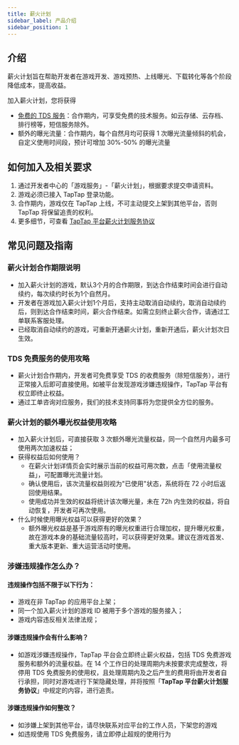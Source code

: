 ```yaml
---
title: 薪火计划
sidebar_label: 产品介绍
sidebar_position: 1
---
```


## 介绍

薪火计划旨在帮助开发者在游戏开发、游戏预热、上线曝光、下载转化等各个阶段降低成本，提高收益。

加入薪火计划，您将获得

- [免费的 TDS 服务](/sdk/)：合作期内，可享受免费的技术服务。如云存储、云存档、排行榜等，短信服务除外。
- 额外的曝光流量：合作期内，每个自然月均可获得 1 次曝光流量倾斜的机会，自定义使用时间段，预计可增加 30%-50% 的曝光流量

## 如何加入及相关要求

1. 通过开发者中心的「游戏服务」-「薪火计划」，根据要求提交申请资料。
2. 游戏必须已接入 TapTap 登录功能。
3. 合作期内，游戏仅在 TapTap 上线，不可主动提交上架到其他平台，否则 TapTap 将保留追责的权利。
4. 更多细节，可查看 [TapTap 平台薪火计划服务协议](/sdk/fire-test/fire-service-doc/)

## 常见问题及指南

### 薪火计划合作期限说明

- 加入薪火计划的游戏，默认3个月的合作期限，到达合作结束时间会进行自动续约，每次续约时长为1个自然月。
- 开发者在游戏加入薪火计划1个月后，支持主动取消自动续约，取消自动续约后，则到达合作结束时间，薪火合作结束。如需立刻终止薪火合作，请通过工单联系客服处理。
- 已经取消自动续约的游戏，可重新开通薪火计划，重新开通后，薪火计划次日生效。

### TDS 免费服务的使用攻略

- 薪火计划合作期内，开发者可免费享受 TDS 的收费服务（除短信服务），进行正常接入后即可直接使用。如被平台发现游戏涉嫌违规操作，TapTap 平台有权立即终止权益。
- 通过工单咨询对应服务，我们的技术支持同事将为您提供全方位的服务。

### 薪火计划的额外曝光权益使用攻略

- 加入薪火计划后，可直接获取 3 次额外曝光流量权益，同一个自然月内最多可使用两次加速权益；
- 获得权益后如何使用？
  - 在薪火计划详情页会实时展示当前的权益可用次数，点击「使用流量权益」，可配置曝光流量计划。
  - 确认使用后，该次流量权益则视为"已使用"状态，系统将在 72 小时后返回使用结果。
  - 使用成功并生效的权益将统计该次曝光量，未在 72h 内生效的权益，将自动恢复，开发者可再次使用。
- 什么时候使用曝光权益可以获得更好的效果？
  - 额外曝光权益是基于游戏原有的曝光权重进行合理加权，提升曝光权重，故在游戏本身的基础流量较高时，可以获得更好效果。建议在游戏首发、重大版本更新、重大运营活动时使用。

### 涉嫌违规操作怎么办？

#### 违规操作包括不限于以下行为：

- 游戏在非 TapTap 的应用平台上架；
- 同一个加入薪火计划的游戏 ID 被用于多个游戏的服务接入；
- 游戏内容违反相关法律法规；

#### 涉嫌违规操作会有什么影响？

- 如游戏涉嫌违规操作，TapTap 平台会立即终止薪火权益，包括 TDS 免费游戏服务和额外的流量权益。在 14 个工作日的处理周期内未按要求完成整改，将停用 TDS 免费服务的使用权，且处理周期内及之后产生的费用将由开发者自行承担，同时对游戏进行下架隐藏处理，并将按照「**TapTap 平台薪火计划服务协议**」中规定的内容，进行追责。

#### 涉嫌违规操作如何整改？

- 如涉嫌上架到其他平台，请尽快联系对应平台的工作人员，下架您的游戏
- 如违规使用 TDS 免费服务，请立即停止超规的使用行为
